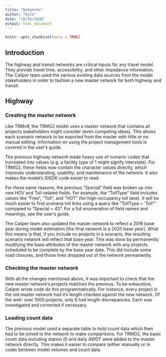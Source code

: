 ```yaml
---
title: "Networks"
author: "Kyle"
date: "10/26/2020"
output: html_document
---
```


```r
knitr::opts_chunk$set(echo = TRUE)
```

## Introduction

The highway and transit networks are critical inputs for any travel model. They
provide travel time, accessibility, and other impedance information. The Caliper
team used the various existing data sources from the model stakeholders in order
to fashion a new master network for both highway and transit.

## Highway

### Creating the master network

Like TRMv6, the TRMG2 model uses a master network that contains all
projects stakeholders might consider (even competing ideas). This allows each
scenario network to be exported from the master with little or no manual editing.
Information on using the project management tools is covered in the user's guide.

The previous highway network made heavy use of numeric codes that translated
into values (e.g. a facility type of 1 might signify interstate). For TRMG2,
these fields now contain the character values directly, which improves
understanding, usability, and maintenance of the network. It also makes the
model's GISDK code easier to read.

For these same reasons, the previous "Special" field was broken up into new
HOV and Toll-related fields. For example, the "TollType" field includes values
like "Free", "Toll", and "HOT" (for high-occupancy toll lane). It will be much
easier to find scenario toll links using a query like "TollType = 'Toll'"
compared to "Special = 43". For a full enumeration of field names and meanings,
see the user's guide.

The Caliper team also updated the master network to reflect a 2016 base year
during model estimation (the final network is a 2020 base year). What this means
is that, if you include no projects in a scenario, the resulting scenario
network will reflect that base year. This was done by permanently modifying the
base attributes of the master network with any projects scheduled to be complete
by the base year date. This did include some road closures, and those links
dropped out of the network permanently.

### Checking the master network

With all the changes mentioned above, it was important to check that the
new master network's projects matched the previous. To be exhaustive, Caliper
wrote code do this programmatically. For instance, every project in the old
master network had it's length checked against the new network. Of the well-
over 1000 projects, only 6 had length discrepancies. Each was investigated and
corrected if necessary.

### Loading count data

The previous model used a separate table to hold count data which then had to be
joined to the network to make comparisons. For TRMG2, the basic count data
including station ID and daily AWDT were added to the master network directly.
This makes it easier to compare (either manually or in code) between
model volumes and count data.
